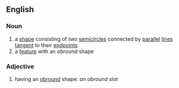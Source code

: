 ==English==
===Noun===
#a [[shape]] consisting of two [[semicircle]]s connected by [[parallel]] [[lines]] [[tangent]] to their [[endpoint]]s
#a [[feature]] with an obround shape

===Adjective===
#having an [[obround]] shape: ''an obround slot''
